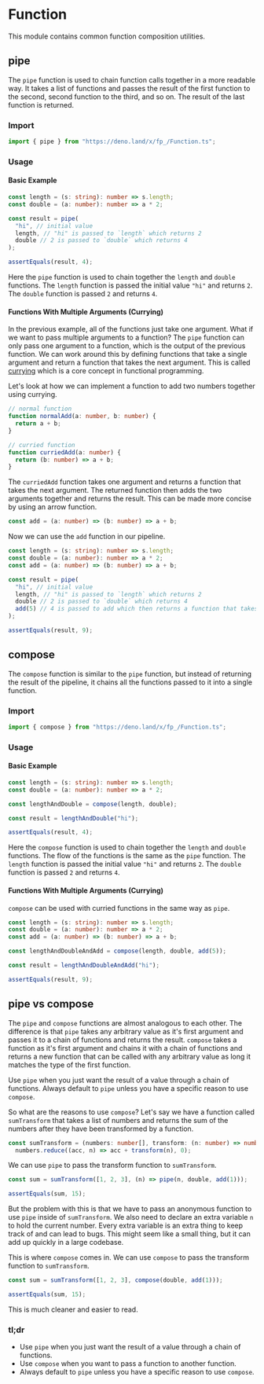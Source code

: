 # Function

This module contains common function composition utilities.

## pipe

The `pipe` function is used to chain function calls together in a more readable way. It takes a list of functions and passes the result of the first function to the second, second function to the third, and so on. The result of the last function is returned.

### Import

```ts
import { pipe } from "https://deno.land/x/fp_/Function.ts";
```

### Usage

#### Basic Example

```ts
const length = (s: string): number => s.length;
const double = (a: number): number => a * 2;

const result = pipe(
  "hi", // initial value
  length, // "hi" is passed to `length` which returns 2
  double // 2 is passed to `double` which returns 4
);

assertEquals(result, 4);
```

Here the `pipe` function is used to chain together the `length` and `double` functions. The `length` function is passed the initial value `"hi"` and returns `2`. The `double` function is passed `2` and returns `4`.

#### Functions With Multiple Arguments (Currying)

In the previous example, all of the functions just take one argument. What if we want to pass multiple arguments to a function? The `pipe` function can only pass one argument to a function, which is the output of the previous function. We can work around this by defining functions that take a single argument and return a function that takes the next argument. This is called [currying](https://en.wikipedia.org/wiki/Currying) which is a core concept in functional programming.

Let's look at how we can implement a function to add two numbers together using currying.

```ts
// normal function
function normalAdd(a: number, b: number) {
  return a + b;
}

// curried function
function curriedAdd(a: number) {
  return (b: number) => a + b;
}
```

The `curriedAdd` function takes one argument and returns a function that takes the next argument. The returned function then adds the two arguments together and returns the result. This can be made more concise by using an arrow function.

```ts
const add = (a: number) => (b: number) => a + b;
```

Now we can use the `add` function in our pipeline.

```ts
const length = (s: string): number => s.length;
const double = (a: number): number => a * 2;
const add = (a: number) => (b: number) => a + b;

const result = pipe(
  "hi", // initial value
  length, // "hi" is passed to `length` which returns 2
  double // 2 is passed to `double` which returns 4
  add(5) // 4 is passed to add which then returns a function that takes the next argument (5) and returns 9
);

assertEquals(result, 9);
```

## compose

The `compose` function is similar to the `pipe` function, but instead of returning the result of the pipeline, it chains all the functions passed to it into a single function.

### Import

```ts
import { compose } from "https://deno.land/x/fp_/Function.ts";
```

### Usage

#### Basic Example

```ts
const length = (s: string): number => s.length;
const double = (a: number): number => a * 2;

const lengthAndDouble = compose(length, double);

const result = lengthAndDouble("hi");

assertEquals(result, 4);
```

Here the `compose` function is used to chain together the `length` and `double` functions. The flow of the functions is the same as the `pipe` function. The `length` function is passed the initial value `"hi"` and returns `2`. The `double` function is passed `2` and returns `4`.

#### Functions With Multiple Arguments (Currying)

`compose` can be used with curried functions in the same way as `pipe`.

```ts
const length = (s: string): number => s.length;
const double = (a: number): number => a * 2;
const add = (a: number) => (b: number) => a + b;

const lengthAndDoubleAndAdd = compose(length, double, add(5));

const result = lengthAndDoubleAndAdd("hi");

assertEquals(result, 9);
```

## pipe vs compose

The `pipe` and `compose` functions are almost analogous to each other. The difference is that `pipe` takes any arbitrary value as it's first argument and passes it to a chain of functions and returns the result. `compose` takes a function as it's first argument and chains it with a chain of functions and returns a new function that can be called with any arbitrary value as long it matches the type of the first function.

Use `pipe` when you just want the result of a value through a chain of functions. Always default to `pipe` unless you have a specific reason to use `compose`.

So what are the reasons to use `compose`? Let's say we have a function called `sumTransform` that takes a list of numbers and returns the sum of the numbers after they have been transformed by a function.

```ts
const sumTransform = (numbers: number[], transform: (n: number) => number) =>
  numbers.reduce((acc, n) => acc + transform(n), 0);
```

We can use `pipe` to pass the transform function to `sumTransform`.

```ts
const sum = sumTransform([1, 2, 3], (n) => pipe(n, double, add(1)));

assertEquals(sum, 15);
```

But the problem with this is that we have to pass an anonymous function to use `pipe` inside of `sumTransform`. We also need to declare an extra variable `n` to hold the current number. Every extra variable is an extra thing to keep track of and can lead to bugs. This might seem like a small thing, but it can add up quickly in a large codebase.

This is where `compose` comes in. We can use `compose` to pass the transform function to `sumTransform`.

```ts
const sum = sumTransform([1, 2, 3], compose(double, add(1)));

assertEquals(sum, 15);
```

This is much cleaner and easier to read.

### tl;dr

- Use `pipe` when you just want the result of a value through a chain of functions.
- Use `compose` when you want to pass a function to another function.
- Always default to `pipe` unless you have a specific reason to use `compose`.

